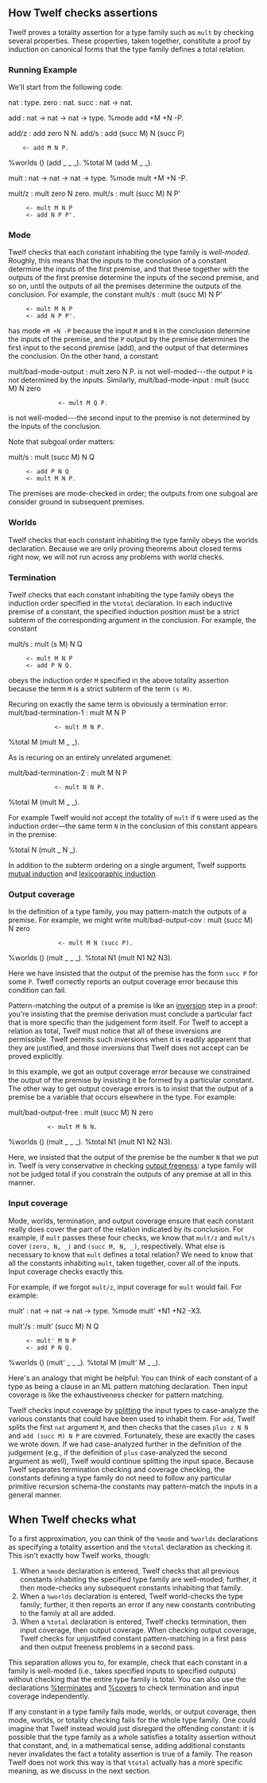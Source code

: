 ==How Twelf checks assertions==

Twelf proves a totality assertion for a type family such as
<tt>mult</tt> by checking several properties.  These properties, taken
together, constitute a proof by induction on canonical forms that the
type family defines a total relation.

===Running Example ===

We'll start from the following code:

<twelf import="base">
nat : type.  
zero : nat.
succ : nat -> nat.

add : nat -> nat -> nat -> type.
%mode add +M +N -P.

add/z : add zero N N.
add/s : add (succ M) N (succ P) 
	 <- add M N P.

%worlds () (add _ _ _).
%total M (add M _ _).
</twelf>

<twelf import="base" export="mult">
mult : nat -> nat -> nat -> type.
%mode mult +M +N -P.

mult/z : mult zero N zero.
mult/s : mult (succ M) N P'
	  <- mult M N P
	  <- add N P P'.
</twelf>

===Mode=== 

Twelf checks that each constant inhabiting the type family is
''well-moded''.  Roughly, this means that the inputs to the conclusion
of a constant determine the inputs of the first premise, and that these
together with the outputs of the first premise determine the inputs of
the second premise, and so on, until the outputs of all the premises
determine the outputs of the conclusion.
For example, the constant
<twelf import="mult" discard=true>
mult/s : mult (succ M) N P'
	  <- mult M N P
	  <- add N P P'.
</twelf>

has mode <tt>+M +N -P</tt> because the input <tt>M</tt> and <tt>N</tt>
in the conclusion determine the inputs of the premise, and the
<tt>P</tt> output by the premise determines the first input to the second
premise (add), and the output of that determines the conclusion.  
On the other hand, a constant

<twelf import="mult" check=decl discard=true>
mult/bad-mode-output : mult zero N P.
</twelf>
is not well-moded---the output <tt>P</tt> is not determined by the
inputs.  Similarly, 
<twelf import="mult" check=decl discard=true>
mult/bad-mode-input : mult (succ M) N zero
 		       <- mult M Q P.
</twelf> 
is not well-moded---the second input to the premise is not determined
by the inputs of the conclusion.

Note that subgoal order matters: 

<twelf import="mult" check=decl discard=true>
mult/s : mult (succ M) N Q
	  <- add P N Q
	  <- mult M N P.
</twelf>

The premises are mode-checked in order; the outputs from one subgoal are
consider ground in subsequent premises.

===Worlds===

Twelf checks that each constant inhabiting the type family obeys the
worlds declaration.  Because we are only proving theorems about closed
terms right now, we will not run across any problems with world
checks.  

===Termination===

Twelf checks that each constant inhabiting the type family obeys the
induction order specified in the <tt>%total</tt> declaration.  In each
inductive premise of a constant, the specified induction position must
be a strict subterm of the corresponding argument in the conclusion.
For example, the constant

<twelf import="mult" discard=true>
mult/s : mult (s M) N Q
	  <- mult M N P
	  <- add P N Q.
</twelf>
obeys the induction order <tt>M</tt> specified in the above totality
assertion because the term <tt>M</tt> is a strict subterm of the term
<tt>(s M)</tt>.

Recuring on exactly the same term is obviously a termination error:
<twelf import="mult" check=decl discard=true>
mult/bad-termination-1 : mult M N P
			  <- mult M N P.
%total M (mult M _ _).
</twelf>

As is recuring on an entirely unrelated argumenet:

<twelf import="mult" check=decl discard=true>
mult/bad-termination-2 : mult M N P
			  <- mult N N P.
%total M (mult M _ _).
</twelf>

For example Twelf would not accept the totality of <tt>mult</tt>
if <tt>N</tt> were used as the induction order&mdash;the same term
<tt>N</tt> in the conclusion of this constant appears in the premise:

<twelf import="mult" check=decl discard=true>
%total N (mult _ N _).
</twelf>

In addition to the subterm ordering on a single argument, Twelf supports
[[mutual induction]] and [[lexicographic induction]].

===Output coverage===

In the definition of a type family, you may pattern-match the outputs of
a premise.  For example, we might write
<twelf import="mult" check=decl discard=true>
mult/bad-output-cov : mult (succ M) N zero
		       <- mult M N (succ P).
%worlds () (mult _ _ _).
%total N1 (mult N1 N2 N3).
</twelf>

Here we have insisted that the output of the premise has the form
<tt>succ P</tt> for some <tt>P</tt>.  Twelf correctly reports an output
coverage error because this condition can fail.

Pattern-matching the output of a premise is like an [[inversion]] step
in a proof: you're insisting that the premise derivation must conclude a
particular fact that is more specific than the judgement form itself.
For Twelf to accept a relation as total, Twelf must notice that all of
these inversions are permissible.  Twelf permits such inversions when it
is readily apparent that they are justified, and those inversions that
Twelf does not accept can be proved explicitly.

In this example, we got an output coverage error because we constrained
the output of the premise by insisting it be formed by a particular
constant.  The other way to get output coverage errors is to insist that
the output of a premise be a variable that occurs elsewhere in the type.
For example:

<twelf import="mult" check=decl discard=true>
mult/bad-output-free : mult (succ M) N zero
			<- mult M N N.
%worlds () (mult _ _ _).
%total N1 (mult N1 N2 N3).
</twelf>

Here, we insisted that the output of the premise be the number
<tt>N</tt> that we put in.  Twelf is very conservative in checking
[[output freeness]]: a type family will not be judged total if you
constrain the outputs of any premise at all in this manner.

===Input coverage===

Mode, worlds, termination, and output coverage ensure that each constant
really does cover the part of the relation indicated by its conclusion.
For example, if <tt>mult</tt> passes these four checks, we know that
<tt>mult/z</tt> and <tt>mult/s</tt> cover <tt>(zero, N, _)</tt> and <tt>(succ M,
N, _)</tt>, respectively.  What else is necessary to know that
<tt>mult</tt> defines a total relation?  We need to know that all the
constants inhabiting <tt>mult</tt>, taken together, cover all of the
inputs.  Input coverage checks exactly this.

For example, if we forgot <tt>mult/z</tt>, input coverage for
<tt>mult</tt> would fail.  For example:

<twelf import="base" check=decl discard=true>
mult' : nat -> nat -> nat -> type.
%mode mult' +N1 +N2 -X3.

mult'/s : mult' (succ M) N Q
	  <- mult' M N P
	  <- add P N Q.

%worlds () (mult' _ _ _).
%total M (mult' M _ _).
</twelf>

Here's an analogy that might be helpful: You can think of each constant
of a type as being a clause in an ML pattern matching declaration.  Then
input coverage is like the exhaustiveness checker for pattern matching.

Twelf checks input coverage by [[splitting]] the input types to
case-analyze the various constants that could have been used to inhabit
them.  For <tt>add</tt>, Twelf splits the first <tt>nat</tt> argument
<tt>M</tt>, and then checks that the cases <tt>plus z N N</tt> and
<tt>add (succ M) N P</tt> are covered.  Fortunately, these are exactly
the cases we wrote down.  If we had case-analyzed further in the
definition of the judgement (e.g., if the definition of <tt>plus</tt>
case-analyzed the second argument as well), Twelf would continue
splitting the input space.  Because Twelf separates termination checking
and coverage checking, the constants defining a type family do not need
to follow any particular primitive recursion schema-the constants may
pattern-match the inputs in a general manner.

==When Twelf checks what==

To a first approximation, you can think of the <tt>%mode</tt> and <tt>%worlds</tt> declarations as specifying a totality assertion and the <tt>%total</tt> declaration as checking it.  This isn't exactly how Twelf works, though:

# When a <tt>%mode</tt> declaration is entered, Twelf checks that all previous constants inhabiting the specified type family are well-moded; further, it then mode-checks any subsequent constants inhabiting that family.  
# When a <tt>%worlds</tt> declaration is entered, Twelf world-checks the type family; further, it then reports an error if any new constants contributing to the family at all are added.
# When a <tt>%total</tt> declaration is entered, Twelf checks termination, then input coverage, then output coverage.  When checking output coverage, Twelf checks for unjustified constant pattern-matching in a first pass and then output freeness problems in a second pass.

This separation allows you to, for example, check that each constant in a family is well-moded (i.e., takes specified inputs to specified outputs) without checking that the entire type family is total.  You can also use the declarations [[%terminates]] and [[%covers]] to check termination and input coverage independently.

If any constant in a type family fails mode, worlds, or output coverage, then mode, worlds, or totality checking fails for the whole type family.  One could imagine that Twelf instead would just disregard the offending constant: it is possible that the type family as a whole satisfies a totality assertion without that constant, and, in a mathematical sense, adding additional constants never invalidates the fact a totality assertion is true of a family.    The reason Twelf does not work this way is that <tt>%total</tt> actually has a more specific meaning, as we discuss in the next section.